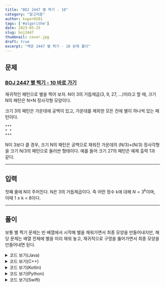 ```yaml
---
title: "BOJ 2447 별 찍기 - 10"
category: "알고리즘"
author: kuper0201
tags: ['#algorithm']
date: 2023-05-25
slug: boj2447
thumbnail: cover.jpg
draft: true
excerpt: "백준 2447 별 찍기 - 10 문제 풀이"
---
```



## 문제

### <a href="https://boj.kr/2447" target="_blank">BOJ 2447 별 찍기 - 10 바로 가기</a>

재귀적인 패턴으로 별을 찍어 보자. N이 3의 거듭제곱(3, 9, 27, ...)이라고 할 때, 크기 N의 패턴은 N×N 정사각형 모양이다.

크기 3의 패턴은 가운데에 공백이 있고, 가운데를 제외한 모든 칸에 별이 하나씩 있는 패턴이다.

```
***
* *
***
```

N이 3보다 클 경우, 크기 N의 패턴은 공백으로 채워진 가운데의 (N/3)×(N/3) 정사각형을 크기 N/3의 패턴으로 둘러싼 형태이다. 예를 들어 크기 27의 패턴은 예제 출력 1과 같다.

---

## 입력

첫째 줄에 N이 주어진다. N은 3의 거듭제곱이다. 즉 어떤 정수 k에 대해 $N=3^{k}$이며, 이때 1 ≤ k < 8이다.

---

## 풀이

보통 별 찍기 문제는 빈 배열에서 시작해 별을 채워가면서 최종 모양을 만들어내지만, 해당 문제는 배열 전체에 별을 미리 채워 놓고, 재귀적으로 구멍을 뚫어가면서 최종 모양을 만들어내면 된다.

<details markdown="1">
<summary>코드 보기(Java)</summary>

```javascript
import java.io.*;

public class Main {
    static int[] score, memo;

    public static void main(String[] args) throws Exception {
        BufferedReader br = new BufferedReader(new InputStreamReader(System.in));

        // 계단의 개수 입력
        int N = Integer.parseInt(br.readLine());
        score = new int[N];
        memo = new int[N];

        // 계단별 점수 입력
        for(int i = 0; i < N; i++) {
            score[i] = Integer.parseInt(br.readLine());
        }

        memo[0] = score[0]; // 첫 항 설정
        System.out.println(recursive(N - 1)); // 재귀함수 호출
    }

    // DP 수행하는 재귀 함수
    public static int recursive(int n) {
        if(n < 0) return 0; // 음수번째 계단은 없으므로 0 반환
        if(memo[n] != 0) return memo[n]; // 이전에 계산한 값 존재하면 계산 불필요

        int tmp1 = recursive(n - 3) + score[n - 1]; // 3층 이전의 값 + 1층 이전의 값
        int tmp2 = recursive(n - 2); // 2층 이전의 값

        // N번째 계단까지 점수의 최대는 (N - 1)최대 + N번째 계단 점수
        memo[n] = Math.max(tmp1, tmp2) + score[n];

        return memo[n];
    }
}
```
</details>

<details markdown="1">
<summary>코드 보기(C++)</summary>

```cpp
#include <iostream>
#include <algorithm>
#include <vector>
#include <set>

#define fastio ios_base::sync_with_stdio(false); cin.tie(nullptr); cout.tie(nullptr)
#define endl '\n'

using namespace std;

int *score, *memo;

// DP 수행하는 재귀 함수
int recursive(int n) {
    if(n < 0) return 0; // 음수번째 계단은 없으므로 0 반환
    if(memo[n] != 0) return memo[n]; // 이전에 계산한 값 존재하면 계산 불필요

    int tmp1 = recursive(n - 3) + score[n - 1]; // 3층 이전의 값 + 1층 이전의 값
    int tmp2 = recursive(n - 2); // 2층 이전의 값

    // N번째 계단까지 점수의 최대는 (N - 1)최대 + N번째 계단 점수
    memo[n] = max(tmp1, tmp2) + score[n];

    return memo[n];
}

int main() {
    fastio;
    
    // 계단의 개수 입력
    int N;
    cin >> N;
    
    score = new int[N]{0, };
    memo = new int[N]{0, };
    
    // 계단별 점수 입력
    for(int i = 0; i < N; i++) {
        cin >> score[i];
    }

    memo[0] = score[0]; // 첫 항 설정
    cout << recursive(N - 1) << endl; // 재귀함수 호출
    
    return 0;
}
```
</details>

<details markdown="1">
<summary>코드 보기(Kotlin)</summary>

```javascript
lateinit var score: Array<Int>
lateinit var memo: Array<Int>

// DP 수행하는 재귀 함수
fun recursive(n: Int): Int {
    if(n < 0) return 0 // 음수번째 계단은 없으므로 0 반환
    if(memo[n] != 0) return memo[n] // 이전에 계산한 값 존재하면 계산 불필요

    var tmp1 = recursive(n - 3) + score[n - 1] // 3층 이전의 값 + 1층 이전의 값
    var tmp2 = recursive(n - 2) // 2층 이전의 값

    // N번째 계단까지 점수의 최대는 (N - 1)최대 + N번째 계단 점수
    memo[n] = Math.max(tmp1, tmp2) + score[n]

    return memo[n]
}

fun main(args: Array<String>) = with(System.`in`.bufferedReader()) {
    // 계단의 개수 입력
    var N = readLine().toInt()
    
    score = Array<Int>(N, {0})
    memo = Array<Int>(N, {0})
    
    // 계단별 점수 입력
    for(i in 0 until N) {
        score[i] = readLine().toInt()
    }

    memo[0] = score[0] // 첫 항 설정
    println(recursive(N - 1)) // 재귀함수 호출
}
```
</details>

<details markdown="1">
<summary>코드 보기(Python)</summary>

```python
from sys import stdin

score = None
memo = None

# DP 수행하는 재귀 함수
def recursive(n):
    global score, memo

    if n < 0:
        return 0 # 음수번째 계단은 없으므로 0 반환
    if memo[n] != 0:
        return memo[n] # 이전에 계산한 값 존재하면 계산 불필요

    tmp1 = recursive(n - 3) + score[n - 1] # 3층 이전의 값 + 1층 이전의 값
    tmp2 = recursive(n - 2) # 2층 이전의 값

    # N번째 계단까지 점수의 최대는 (N - 1)최대 + N번째 계단 점수
    memo[n] = max(tmp1, tmp2) + score[n]

    return memo[n]

def main():
    # 계단의 개수 입력
    N = int(stdin.readline())

    global score, memo
    score = [0] * N
    memo = [0] * N

    # 계단별 점수 입력
    for i in range(N):
        score[i] = int(stdin.readline())

    memo[0] = score[0]  # 첫 항 설정
    print(recursive(N - 1))  # 재귀함수 호출

if __name__ == "__main__":
    main()
```
</details>

<details markdown="1">
<summary>코드 보기(Swift)</summary>

```cpp
import Foundation

var score: Array<Int>!
var memo: Array<Int>!

// DP 수행하는 재귀 함수
func recursive(n: Int)-> Int {
    if(n < 0) {
        // 음수번째 계단은 없으므로 0 반환
        return 0
    }
    
    if(memo[n] != 0) {
        // 이전에 계산한 값 존재하면 계산 불필요
        return memo[n]
    }

    var tmp1 = recursive(n: n - 3) + score[n - 1] // 3층 이전의 값 + 1층 이전의 값
    var tmp2 = recursive(n: n - 2) // 2층 이전의 값

    // N번째 계단까지 점수의 최대는 (N - 1)최대 + N번째 계단 점수
    memo[n] = max(tmp1, tmp2) + score[n]

    return memo[n]
}

func main() {
    // 계단의 개수 입력
    var N = Int(readLine()!)!
    
    score = Array<Int>(repeating: 0, count: N)
    memo = Array<Int>(repeating: 0, count: N)
    
    // 계단별 점수 입력
    for i in 0..<N {
        score[i] = Int(readLine()!)!
    }

    memo[0] = score[0] // 첫 항 설정
    print(recursive(n: N - 1)) // 재귀함수 호출
}

main()
```
</details>